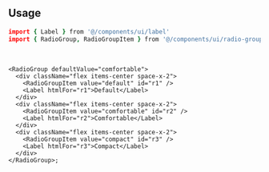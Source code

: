 ```coffeescript file=<rootDir>/src/components/ui/radio-group.tsx title="components/ui/radio-group.tsx"
```

<br />

## Usage

```coffeescript
import { Label } from '@/components/ui/label'
import { RadioGroup, RadioGroupItem } from '@/components/ui/radio-group'
```

<br />

```tsx
<RadioGroup defaultValue="comfortable">
  <div className="flex items-center space-x-2">
    <RadioGroupItem value="default" id="r1" />
    <Label htmlFor="r1">Default</Label>
  </div>
  <div className="flex items-center space-x-2">
    <RadioGroupItem value="comfortable" id="r2" />
    <Label htmlFor="r2">Comfortable</Label>
  </div>
  <div className="flex items-center space-x-2">
    <RadioGroupItem value="compact" id="r3" />
    <Label htmlFor="r3">Compact</Label>
  </div>
</RadioGroup>;

```